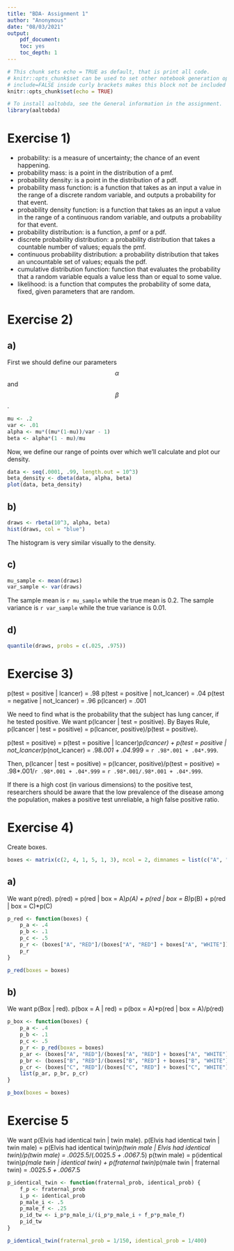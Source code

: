```yaml
---
title: "BDA- Assignment 1"
author: "Anonymous"
date: "08/03/2021"
output:
    pdf_document:
    toc: yes
    toc_depth: 1
---
```


```r
# This chunk sets echo = TRUE as default, that is print all code.
# knitr::opts_chunk$set can be used to set other notebook generation options, too.
# include=FALSE inside curly brackets makes this block not be included in the pdf.
knitr::opts_chunk$set(echo = TRUE)
```

```r
# To install aaltobda, see the General information in the assignment.
library(aaltobda)
```

# Exercise 1)

* probability: is a measure of uncertainty; the chance of an event happening.
* probability mass: is a point in the distribution of a pmf.
* probability density: is a point in the distribution of a pdf.
* probability mass function: is a function that takes as an input a value in the range of a discrete random variable, and outputs a probability for that event.
* probability density function: is a function that takes as an input a value in the range of a continuous random variable, and outputs a probability for that event.
* probability distribution: is a function, a pmf or a pdf.
* discrete probability distribution: a probability distribution that takes a countable number of values; equals the pmf.
* continuous probability distribution: a probability distribution that takes an uncountable set of values; equals the pdf.
* cumulative distribution function: function that evaluates the probability that a random variable equals a value less than or equal to some value.
* likelihood: is a function that computes the probability of some data, fixed, given parameters that are random.

# Exercise 2)

## a)
First we should define our parameters $$\alpha$$ and $$\beta$$.

```r
mu <- .2
var <- .01
alpha <- mu*((mu*(1-mu))/var - 1)
beta <- alpha*(1 - mu)/mu
```

Now, we define our range of points over which we'll calculate and plot our density.

```r
data <- seq(.0001, .99, length.out = 10^3)
beta_density <- dbeta(data, alpha, beta)
plot(data, beta_density)
```

## b)

```r
draws <- rbeta(10^3, alpha, beta)
hist(draws, col = "blue")
```

The histogram is very similar visually to the density.

## c)

```r
mu_sample <- mean(draws)
var_sample <- var(draws)
```

The sample mean is `r mu_sample` while the true mean is 0.2.
The sample variance is `r var_sample` while the true variance is 0.01.

## d)

```r
quantile(draws, probs = c(.025, .975))
```

# Exercise 3)

p(test = positive | lcancer) = .98
p(test = positive | not_lcancer) = .04
p(test = negative | not_lcancer) = .96
p(lcancer) = .001

We need to find what is the probability that the subject has lung cancer, if he tested positive.
We want p(lcancer | test = positive).
By Bayes Rule, p(lcancer | test = positive) = p(lcancer, positive)/p(test = positive).

p(test = positive) = p(test = positive | lcancer)*p(lcancer) + p(test = positive | not_lcancer)*p(not_lcancer) = .98*.001 + .04*.999 = `r .98*.001 + .04*.999`.

Then, p(lcancer | test = positive) = p(lcancer, positive)/p(test = positive) = .98*.001/`r .98*.001 + .04*.999` = `r .98*.001/.98*.001 + .04*.999`.

If there is a high cost (in various dimensions) to the positive test, researchers should be aware that the low prevalence of the disease among the population, makes a positive test unreliable, a high false positive ratio.

# Exercise 4)

Create boxes.

```r
boxes <- matrix(c(2, 4, 1, 5, 1, 3), ncol = 2, dimnames = list(c("A", "B", "C"), c("RED", "WHITE")))
```

## a)

We want p(red).
p(red) = p(red | box = A)*p(A) + p(red | box = B)*p(B) + p(red | box = C)*p(C)

```r
p_red <- function(boxes) {
    p_a <- .4
    p_b <- .1
    p_c <- .5
    p_r <- (boxes["A", "RED"]/(boxes["A", "RED"] + boxes["A", "WHITE"]))*p_a + (boxes["B", "RED"]/(boxes["B", "RED"] + boxes["B", "WHITE"]))*p_b + (boxes["C", "RED"]/(boxes["C", "RED"] + boxes["C", "WHITE"]))*p_c
    p_r
}

p_red(boxes = boxes)
```

## b)

We want p(Box | red).
p(box = A | red) = p(box = A)*p(red | box = A)/p(red)

```r
p_box <- function(boxes) {
    p_a <- .4
    p_b <- .1
    p_c <- .5
    p_r <- p_red(boxes = boxes)
    p_ar <- (boxes["A", "RED"]/(boxes["A", "RED"] + boxes["A", "WHITE"]))*p_a/p_r
    p_br <- (boxes["B", "RED"]/(boxes["B", "RED"] + boxes["B", "WHITE"]))*p_b/p_r
    p_cr <- (boxes["C", "RED"]/(boxes["C", "RED"] + boxes["C", "WHITE"]))*p_c/p_r
    list(p_ar, p_br, p_cr)
}

p_box(boxes = boxes)
```

# Exercise 5

We want p(Elvis had identical twin | twin male).
p(Elvis had identical twin | twin male) = p(Elvis had identical twin)*p(twin male | Elvis had identical twin)/p(twin male)
= .0025*.5/(.0025*.5 + .0067*.5)
p(twin male) = p(identical twin)*p(male twin | identical twin) + p(fraternal twin)*p(male twin | fraternal twin) = .0025*.5 + .0067*.5

```r
p_identical_twin <- function(fraternal_prob, identical_prob) {
    f_p <- fraternal_prob
    i_p <- identical_prob
    p_male_i <- .5
    p_male_f <- .25
    p_id_tw <- i_p*p_male_i/(i_p*p_male_i + f_p*p_male_f)
    p_id_tw
}

p_identical_twin(fraternal_prob = 1/150, identical_prob = 1/400)
```